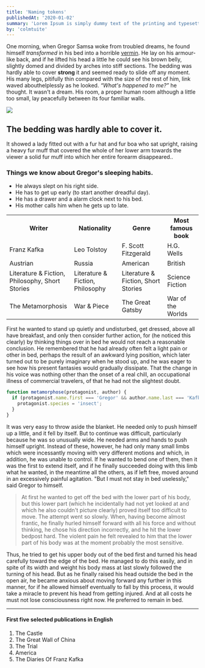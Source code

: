 ```yaml
---
title: 'Naming tokens'
publishedAt: '2020-01-02'
summary: 'Lorem Ipsum is simply dummy text of the printing and typesetting industry.'
by: 'colmtuite'
---
```



One morning, when Gregor Samsa woke from troubled dreams, he found himself _transformed_ in his bed into a horrible [vermin](http://en.wikipedia.org/wiki/Vermin 'Wikipedia Vermin'). He lay on his armour-like back, and if he lifted his head a little he could see his brown belly, slightly domed and divided by arches into stiff sections. The bedding was hardly able to cover **strong** it and seemed ready to slide off any moment. His many legs, pitifully thin compared with the size of the rest of him, link waved abouthelplessly as he looked. <cite>“What's happened to me?”</cite> he thought. It wasn't a dream. His room, a proper human room although a little too small, lay peacefully between its four familiar walls.

<img src={image} />

## The bedding was hardly able to cover it.

It showed a lady fitted out with a fur hat and fur boa who sat upright, raising a heavy fur muff that covered the whole of her lower arm towards the viewer a solid fur muff into which her entire forearm disappeared..

### Things we know about Gregor's sleeping habits.

- He always slept on his right side.
- He has to get up early (to start another dreadful day).
- He has a drawer and a alarm clock next to his bed.
- His mother calls him when he gets up to late.

<table>
  <tr>
    <th>Writer</th>
    <th>Nationality</th>
    <th>Genre</th>
    <th>Most famous book</th>
  </tr>
  <tr>
    <td>Franz Kafka</td>
    <td>Leo Tolstoy</td>
    <td>F. Scott Fitzgerald</td>
    <td>H.G. Wells</td>
  </tr>
  <tr>
    <td>Austrian</td>
    <td>Russia</td>
    <td>American</td>
    <td>British</td>
  </tr>
  <tr>
    <td>Literature & Fiction, Philosophy, Short Stories</td>
    <td>Literature & Fiction, Philosophy</td>
    <td>Literature & Fiction, Short Stories</td>
    <td>Science Fiction</td>
  </tr>
  <tr>
    <td>The Metamorphosis</td>
    <td>War & Piece</td>
    <td>The Great Gatsby</td>
    <td>War of the Worlds</td>
  </tr>
</table>

First he wanted to stand up quietly and undisturbed, get dressed, above all have breakfast, and only then consider further action, for (he noticed this clearly) by thinking things over in bed he would not reach a reasonable conclusion. He remembered that he had already often felt a light pain or other in bed, perhaps the result of an awkward lying position, which later turned out to be purely imaginary when he stood up, and he was eager to see how his present fantasies would gradually dissipate. That the change in his voice was nothing other than the onset of a real chill, an occupational illness of commercial travelers, of that he had not the slightest doubt.

```js
function metamorphose(protagonist, author) {
  if (protagonist.name.first === 'Gregor' && author.name.last === 'Kafka') {
    protagonist.species = 'insect';
  }
}
```

It was very easy to throw aside the blanket. He needed only to push himself up a little, and it fell by itself. But to continue was difficult, particularly because he was so unusually wide. He needed arms and hands to push himself upright. Instead of these, however, he had only many small limbs which were incessantly moving with very different motions and which, in addition, he was unable to control. If he wanted to bend one of them, then it was the first to extend itself, and if he finally succeeded doing with this limb what he wanted, in the meantime all the others, as if left free, moved around in an excessively painful agitation. "But I must not stay in bed uselessly," said Gregor to himself.

> At first he wanted to get off the bed with the lower part of his body, but this lower part (which he incidentally had not yet looked at and which he also couldn't picture clearly) proved itself too difficult to move. The attempt went so slowly. When, having become almost frantic, he finally hurled himself forward with all his force and without thinking, he chose his direction incorrectly, and he hit the lower bedpost hard. The violent pain he felt revealed to him that the lower part of his body was at the moment probably the most sensitive.

Thus, he tried to get his upper body out of the bed first and turned his head carefully toward the edge of the bed. He managed to do this easily, and in spite of its width and weight his body mass at last slowly followed the turning of his head. But as he finally raised his head outside the bed in the open air, he became anxious about moving forward any further in this manner, for if he allowed himself eventually to fall by this process, it would take a miracle to prevent his head from getting injured. And at all costs he must not lose consciousness right now. He preferred to remain in bed.

---

#### First five selected publications in English

1. The Castle
2. The Great Wall of China
3. The Trial
4. America
5. The Diaries Of Franz Kafka

